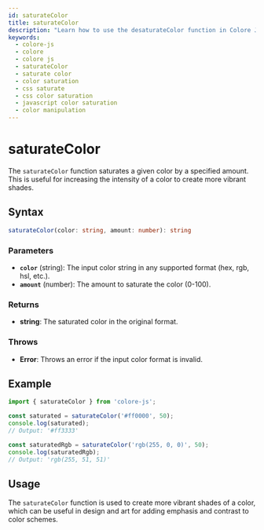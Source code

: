 ```yaml
---
id: saturateColor
title: saturateColor
description: "Learn how to use the desaturateColor function in Colore JS to reduce the saturation of a given color. This guide covers the syntax, parameters, examples, and practical applications for adjusting color saturation in your projects."
keywords:
  - colore-js
  - colore
  - colore js
  - saturateColor
  - saturate color
  - color saturation
  - css saturate
  - css color saturation
  - javascript color saturation
  - color manipulation
---
```



<StructuredData />

# saturateColor

The `saturateColor` function saturates a given color by a specified amount. This is useful for increasing the intensity of a color to create more vibrant shades.

## Syntax

```typescript
saturateColor(color: string, amount: number): string
```

### Parameters

- **`color`** (string): The input color string in any supported format (hex, rgb, hsl, etc.).
- **`amount`** (number): The amount to saturate the color (0-100).

### Returns

- **string**: The saturated color in the original format.

### Throws

- **Error**: Throws an error if the input color format is invalid.

## Example

```typescript
import { saturateColor } from 'colore-js';

const saturated = saturateColor('#ff0000', 50);
console.log(saturated);
// Output: '#ff3333'

const saturatedRgb = saturateColor('rgb(255, 0, 0)', 50);
console.log(saturatedRgb);
// Output: 'rgb(255, 51, 51)'
```

## Usage

The `saturateColor` function is used to create more vibrant shades of a color, which can be useful in design and art for adding emphasis and contrast to color schemes.
